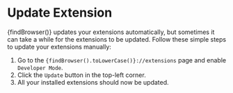 
# Update Extension

{findBrowser()} updates your extensions automatically, but sometimes it can take a while for the extensions to be updated. Follow these simple steps to update your extensions manually:

1. Go to the <code>{findBrowser().toLowerCase()}://extensions</code> page and enable `Developer Mode`.
2. Click the `Update` button in the top-left corner.
3. All your installed extensions should now be updated.
